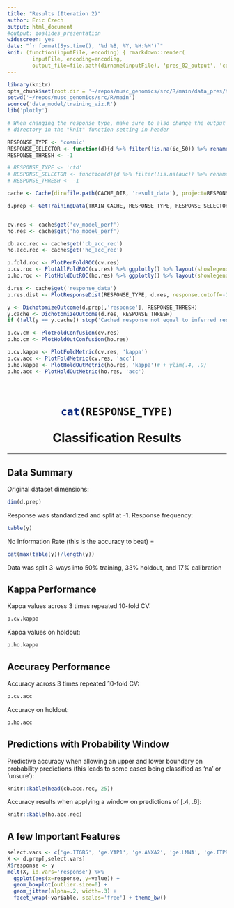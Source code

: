 ```yaml
---
title: "Results (Iteration 2)"
author: Eric Czech
output: html_document
#output: ioslides_presentation
widescreen: yes
date: "`r format(Sys.time(), '%d %B, %Y, %H:%M')`"
knit: (function(inputFile, encoding) { rmarkdown::render(
        inputFile, encoding=encoding, 
        output_file=file.path(dirname(inputFile), 'pres_02_output', 'cosmic', 'pres.doc.html')) })
---
```


```r
library(knitr)
opts_chunk$set(root.dir = '~/repos/musc_genomics/src/R/main/data_pres/test')
setwd('~/repos/musc_genomics/src/R/main')
source('data_model/training_viz.R')
lib('plotly')

# When changing the response type, make sure to also change the output
# directory in the "knit" function setting in header

RESPONSE_TYPE <- 'cosmic'
RESPONSE_SELECTOR <- function(d){d %>% filter(!is.na(ic_50)) %>% rename(response=ic_50) %>% select(-auc)}
RESPONSE_THRESH <- -1

# RESPONSE_TYPE <- 'ctd'
# RESPONSE_SELECTOR <- function(d){d %>% filter(!is.na(auc)) %>% rename(response=auc) %>% select(-ic_50)}
# RESPONSE_THRESH <- -1

cache <- Cache(dir=file.path(CACHE_DIR, 'result_data'), project=RESPONSE_TYPE)

d.prep <- GetTrainingData(TRAIN_CACHE, RESPONSE_TYPE, RESPONSE_SELECTOR, min.mutations=3)


cv.res <- cache$get('cv_model_perf')
ho.res <- cache$get('ho_model_perf')

cb.acc.rec <- cache$get('cb_acc_rec')
ho.acc.rec <- cache$get('ho_acc_rec')

p.fold.roc <- PlotPerFoldROC(cv.res)
p.cv.roc <- PlotAllFoldROC(cv.res) %>% ggplotly() %>% layout(showlegend = T) %>% plot.ly
p.ho.roc <- PlotHoldOutROC(ho.res) %>% ggplotly() %>% layout(showlegend = T) %>% plot.ly

d.res <- cache$get('response_data')
p.res.dist <- PlotResponseDist(RESPONSE_TYPE, d.res, response.cutoff=-1)

y <- DichotomizeOutcome(d.prep[,'response'], RESPONSE_THRESH)
y.cache <- DichotomizeOutcome(d.res, RESPONSE_THRESH)
if (!all(y == y.cache)) stop('Cached response not equal to inferred response')

p.cv.cm <- PlotFoldConfusion(cv.res)
p.ho.cm <- PlotHoldOutConfusion(ho.res)

p.cv.kappa <- PlotFoldMetric(cv.res, 'kappa')
p.cv.acc <- PlotFoldMetric(cv.res, 'acc')
p.ho.kappa <- PlotHoldOutMetric(ho.res, 'kappa')# + ylim(.4, .9)
p.ho.acc <- PlotHoldOutMetric(ho.res, 'acc')
```

<br>

<center><h1>
```r
cat(RESPONSE_TYPE)
```
 Classification Results</h1></center>
<hr>

## Data Summary

Original dataset dimensions: 
```r
dim(d.prep)
```

Response was standardized and split at -1.  Response frequency:
```r
table(y)
```

No Information Rate (this is the accuracy to beat) = 
```r
cat(max(table(y))/length(y))
```

Data was split 3-ways into 50% training, 33% holdout, and 17% calibration

## Kappa Performance

Kappa values across 3 times repeated 10-fold CV:

```r
p.cv.kappa
```

Kappa values on holdout:

```r
p.ho.kappa
```

## Accuracy Performance

Accuracy across 3 times repeated 10-fold CV:

```r
p.cv.acc
```

Accuracy on holdout:

```r
p.ho.acc
```

## Predictions with Probability Window

Predictive accuracy when allowing an upper and lower boundary on probability predictions (this leads to some cases being classified as 'na' or 'unsure'):

```r
knitr::kable(head(cb.acc.rec, 25))
```

Accuracy results when applying a window on predictions of [.4, .6]:

```r
knitr::kable(ho.acc.rec)
```

## A few Important Features

```r
select.vars <- c('ge.ITGB5', 'ge.YAP1', 'ge.ANXA2', 'ge.LMNA', 'ge.ITPRIPL2', 'ge.MYOF')
X <- d.prep[,select.vars]
X$response <- y
melt(X, id.vars='response') %>% 
  ggplot(aes(x=response, y=value)) + 
  geom_boxplot(outlier.size=0) +
  geom_jitter(alpha=.2, width=.3) + 
  facet_wrap(~variable, scales='free') + theme_bw()
```
